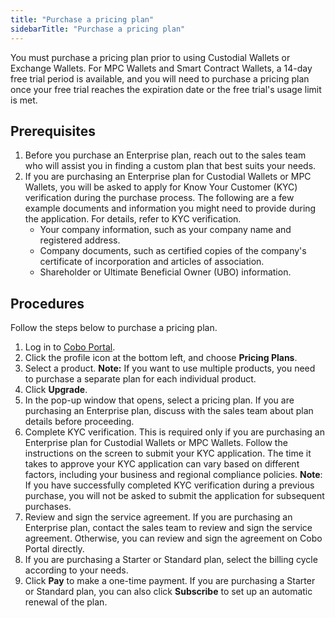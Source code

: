 ```yaml
---
title: "Purchase a pricing plan"
sidebarTitle: "Purchase a pricing plan"
---
```


You must purchase a pricing plan prior to using Custodial Wallets or Exchange Wallets. For MPC Wallets and Smart Contract Wallets, a 14-day free trial period is available, and you will need to purchase a pricing plan once your free trial reaches the expiration date or the free trial's usage limit is met.

## Prerequisites

1. Before you purchase an Enterprise plan, reach out to the sales team who will assist you in finding a custom plan that best suits your needs.
2. If you are purchasing an Enterprise plan for Custodial Wallets or MPC Wallets, you will be asked to apply for Know Your Customer (KYC) verification during the purchase process. The following are a few example documents and information you might need to provide during the application. For details, refer to KYC verification.
   - Your company information, such as your company name and registered address.
   - Company documents, such as certified copies of the company's certificate of incorporation and articles of association.
   - Shareholder or Ultimate Beneficial Owner (UBO) information.

## Procedures

Follow the steps below to purchase a pricing plan.

1. Log in to [Cobo Portal](https://portal.cobo.com/login).
2. Click the profile icon at the bottom left, and choose **Pricing Plans**. 
3. Select a product. **Note:** If you want to use multiple products, you need to purchase a separate plan for each individual product.
4. Click **Upgrade**.
5. In the pop-up window that opens, select a pricing plan. If you are purchasing an Enterprise plan, discuss with the sales team about plan details before proceeding.
6. Complete KYC verification. This is required only if you are purchasing an Enterprise plan for Custodial Wallets or MPC Wallets. Follow the instructions on the screen to submit your KYC application. The time it takes to approve your KYC application can vary based on different factors, including your business and regional compliance policies. **Note**: If you have successfully completed KYC verification during a previous purchase, you will not be asked to submit the application for subsequent purchases.
7. Review and sign the service agreement. If you are purchasing an Enterprise plan, contact the sales team to review and sign the service agreement. Otherwise, you can review and sign the agreement on Cobo Portal directly.
8. If you are purchasing a Starter or Standard plan, select the billing cycle according to your needs.
9. Click **Pay** to make a one-time payment. If you are purchasing a Starter or Standard plan, you can also click **Subscribe** to set up an automatic renewal of the plan.